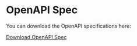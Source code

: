 # OpenAPI Spec
 
You can download the OpenAPI specifications here:
 
[Download OpenAPI Spec](https://api.artifactsmmo.com/openapi.json)    